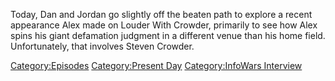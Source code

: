 {{DEFAULTSORT:
    #_EPISODE_0738:Taking a Powder With Chowder
}}{{Episode
    | title           = Taking a Powder With Chowder
    | caption         = Listen to this episode on [https://knowledgefight.libsyn.com/738-taking-a-powder-with-chowder Libsyn] [https://open.spotify.com/episode/0jtnWms9AIeJePswMPcJf3 Spotify], Read the [[Transcript/738: Taking a Powder With Chowder|Unofficial Transcript]]
    | episodeNumber   = 738
    | length          = 01:40:44
    | airDate         = October 17, 2022
    | episodeType     = [[:Category:Present Day|Present Day]], [[:Category:InfoWars Interview|InfoWars Interview]]
    | appearance      = [[Steven Crowder]], [[Donald Trump]], [[Kyle Rittenhouse]], [[Stefan Molyneux]], [[Robert Barnes]], [[Glenn Greenwald]]
    | previousEpisode = [[737: Reflections on a Verdict Part 2]]
    | nextEpisode     = [[739: Formulaic Objections Part 8]]
}}

{{Stub}}

Today, Dan and Jordan go slightly off the beaten path to explore a recent appearance Alex made on Louder With Crowder, primarily to see how Alex spins his giant defamation judgment in a different venue than his home field.  Unfortunately, that involves Steven Crowder.

[[Category:Episodes]]
[[Category:Present Day]]
[[Category:InfoWars Interview]]
